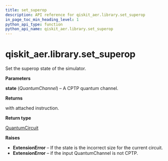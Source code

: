 ```yaml
---
title: set_superop
description: API reference for qiskit_aer.library.set_superop
in_page_toc_min_heading_level: 1
python_api_type: function
python_api_name: qiskit_aer.library.set_superop
---
```


# qiskit\_aer.library.set\_superop

<Function id="qiskit_aer.library.set_superop" name="set_superop" isDedicatedPage={true} github="https://github.com/qiskit/qiskit-aer/tree/stable/0.11/qiskit_aer/library/set_instructions/set_superop.py" signature="set_superop(self, state)">
  Set the superop state of the simulator.

  **Parameters**

  **state** (*QuantumChannel*) – A CPTP quantum channel.

  **Returns**

  with attached instruction.

  **Return type**

  [QuantumCircuit](qiskit.circuit.QuantumCircuit "qiskit.circuit.QuantumCircuit")

  **Raises**

  *   **ExtensionError** – If the state is the incorrect size for the current circuit.
  *   **ExtensionError** – if the input QuantumChannel is not CPTP.
</Function>

